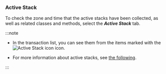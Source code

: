 ### Active Stack

<ImgLang img="analysis-tx-active-stack.png" desc="Active Stack" />

To check the zone and time that the active stacks have been collected, as well as related classes and methods, select the **_Active Stack_** tab. 

:::note

-   In the transaction list, you can see them from the items marked with the ![Active Stack icon](/img/ic-s-active-stack.svg) icon.

-   For more information about active stacks, see [the following](analysis-apm#active-stack).

:::
